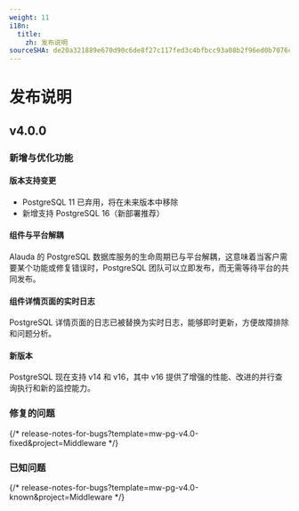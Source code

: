 ```yaml
---
weight: 11
i18n:
  title:
    zh: 发布说明
sourceSHA: de20a321889e670d90c6de8f27c117fed3c4bfbcc93a08b2f96ed0b7076c3eb8
---
```


# 发布说明

## v4.0.0

### 新增与优化功能

#### 版本支持变更
- PostgreSQL 11 已弃用，将在未来版本中移除
- 新增支持 PostgreSQL 16（新部署推荐）

#### 组件与平台解耦

Alauda 的 PostgreSQL 数据库服务的生命周期已与平台解耦，这意味着当客户需要某个功能或修复错误时，PostgreSQL 团队可以立即发布，而无需等待平台的共同发布。

#### 组件详情页面的实时日志

PostgreSQL 详情页面的日志已被替换为实时日志，能够即时更新，方便故障排除和问题分析。

#### 新版本

PostgreSQL 现在支持 v14 和 v16，其中 v16 提供了增强的性能、改进的并行查询执行和新的监控能力。

### 修复的问题

{/* release-notes-for-bugs?template=mw-pg-v4.0-fixed&project=Middleware */}

### 已知问题

{/* release-notes-for-bugs?template=mw-pg-v4.0-known&project=Middleware */}

